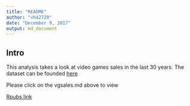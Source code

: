 ```yaml
---
title: "README"
author: "vh42720"
date: "December 9, 2017"
output: md_document
---
```


## Intro

This analysis takes a look at video games sales in the last 30 years. The dataset can be founded [here](https://www.kaggle.com/gregorut/videogamesales)

Please click on the vgsales.md above to view

[Rpubs link](https://rpubs.com/vh42720/vgsales)